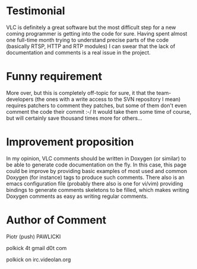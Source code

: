 = Testimonial =
VLC is definitely a great software but the most difficult step for a new coming programmer is getting into the code for sure. Having spent almost one full-time month trying to understand precise parts of the code (basically RTSP, HTTP and RTP modules) I can swear that the lack of documentation and comments is a real issue in the project.

= Funny requirement =
More over, but this is completely off-topic for sure, it that the team-developers (the ones with a write access to the SVN repository I mean) requires patchers to comment they patches, but some of them don't even comment the code their commit :-/ It would take them some time of course, but will certainly save thousand times more for others...

= Improvement proposition =
In my opinion, VLC comments should be written in Doxygen (or similar) to be able to generate code documentation on the fly. In this case, this page could be improve by providing basic examples of most used and common Doxygen (for instance) tags to produce such comments. There also is an emacs configuration file (probably there also is one for vi/vim) providing bindings to generate comments skeletons to be filled, which makes writing Doxygen comments as easy as writing regular comments.

= Author of Comment =
Piotr (push) PAWLICKI

polkick 4t gmail d0t com

polkick on irc.videolan.org